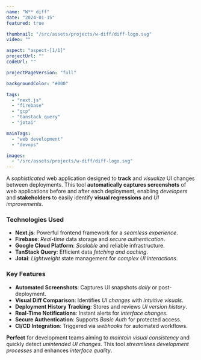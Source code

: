 ```yaml
---
name: "W** diff"
date: "2024-01-15"
featured: true

thumbnail: "/src/assets/projects/w-diff/diff-logo.svg"
video: ""

aspect: "aspect-[1/1]"
projectUrl: ""
codeUrl: ""

projectPageVersion: "full"

backgroundColor: "#000"

tags:
  - "next.js"
  - "firebase"
  - "gcp"
  - "tanstack query"
  - "jotai"

mainTags:
  - "web development"
  - "devops"

images:
  - "/src/assets/projects/w-diff/diff-logo.svg"
---
```


A _sophisticated_ web application designed to **track** and _visualize_ UI changes between deployments. This tool **automatically captures screenshots** of web applications before and after each deployment, enabling _developers_ and **stakeholders** to easily identify **visual regressions** and _UI improvements_.

### **Technologies Used**

- **Next.js**: Powerful frontend framework for a _seamless experience_.
- **Firebase**: _Real-time_ data storage and _secure authentication_.
- **Google Cloud Platform**: _Scalable_ and reliable infrastructure.
- **TanStack Query**: Efficient data _fetching and caching_.
- **Jotai**: _Lightweight_ state management for _complex UI interactions_.

### **Key Features**

- **Automated Screenshots**: Captures UI snapshots _daily_ or post-deployment.
- **Visual Diff Comparison**: Identifies _UI changes_ with _intuitive visuals_.
- **Deployment History Tracking**: Stores and reviews _UI version history_.
- **Real-Time Notifications**: Instant alerts for _interface changes_.
- **Secure Authentication**: Supports _Basic Auth_ for protected access.
- **CI/CD Integration**: Triggered via _webhooks_ for automated workflows.

**Perfect** for development teams aiming to _maintain visual consistency_ and quickly detect _unintended UI changes_. This tool _streamlines development processes_ and enhances _interface quality_.
